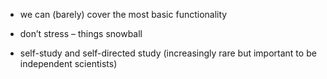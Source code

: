 - we can (barely) cover the most basic functionality

- don't stress -- things snowball

- self-study and self-directed study (increasingly rare but important to be independent scientists)
